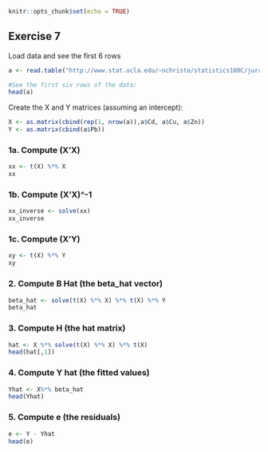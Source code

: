 
```r
knitr::opts_chunk$set(echo = TRUE)
```

## Exercise 7

Load data and see the first 6 rows

```r
a <- read.table("http://www.stat.ucla.edu/~nchristo/statistics100C/jura.txt", header=TRUE)

#See the first six rows of the data:
head(a)
```

Create the X and Y matrices (assuming an intercept):
```r
X <- as.matrix(cbind(rep(1, nrow(a)),a$Cd, a$Cu, a$Zn))
Y <- as.matrix(cbind(a$Pb))
```

### 1a. Compute (X'X)
```r
xx <- t(X) %*% X
xx
```

### 1b. Compute (X'X)^-1
```r
xx_inverse <- solve(xx)
xx_inverse
```

### 1c. Compute (X'Y)
```r
xy <- t(X) %*% Y
xy
```

### 2. Compute B Hat (the beta_hat vector)

```r
beta_hat <- solve(t(X) %*% X) %*% t(X) %*% Y
beta_hat
```

### 3. Compute H (the hat matrix)

```r
hat <- X %*% solve(t(X) %*% X) %*% t(X)
head(hat[,1])
```

### 4. Compute Y hat (the fitted values)

```r
Yhat <- X%*% beta_hat
head(Yhat)
```

### 5. Compute e (the residuals)

```r
e <- Y - Yhat
head(e)
```
